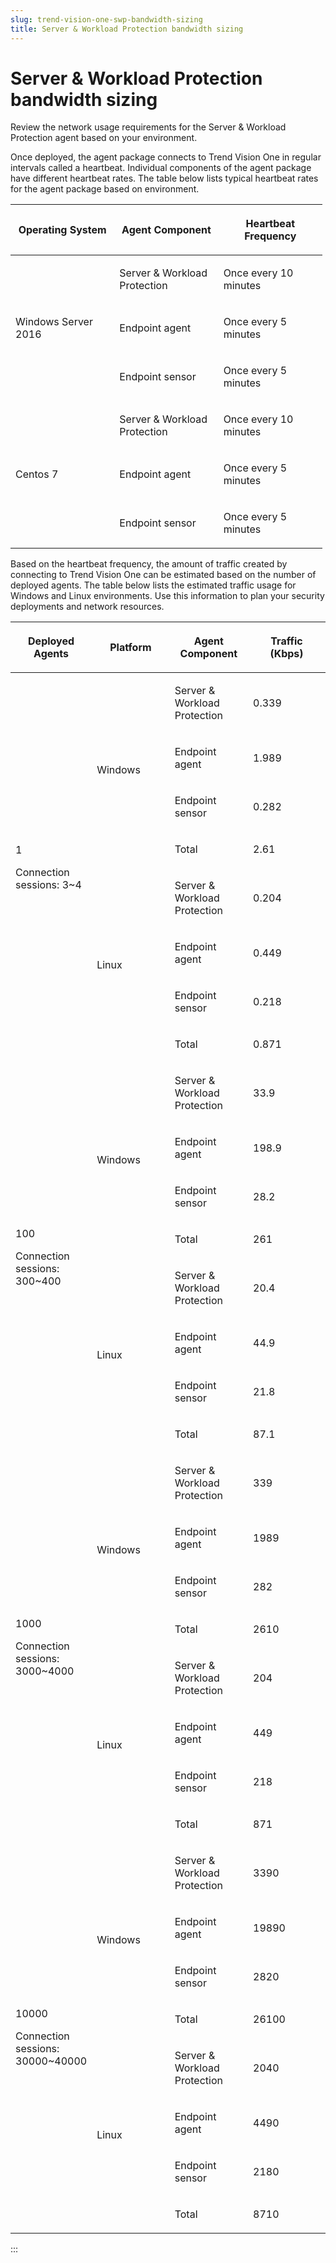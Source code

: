 ```yaml
---
slug: trend-vision-one-swp-bandwidth-sizing
title: Server & Workload Protection bandwidth sizing
---
```

# Server & Workload Protection bandwidth sizing

Review the network usage requirements for the Server & Workload Protection agent based on your environment.

Once deployed, the agent package connects to Trend Vision One in regular intervals called a heartbeat. Individual components of the agent package have different heartbeat rates. The table below lists typical heartbeat rates for the agent package based on environment.

<table style="width:99%;">
<colgroup>
<col style="width: 33%" />
<col style="width: 33%" />
<col style="width: 33%" />
</colgroup>
<thead>
<tr>
<th><p>Operating System</p></th>
<th><p>Agent Component</p></th>
<th><p>Heartbeat Frequency</p></th>
</tr>
</thead>
<tbody>
<tr>
<td rowspan="3"><p>Windows Server 2016</p></td>
<td><p>Server &amp; Workload Protection</p></td>
<td><p>Once every 10 minutes</p></td>
</tr>
<tr>
<td><p>Endpoint agent</p></td>
<td><p>Once every 5 minutes</p></td>
</tr>
<tr>
<td><p>Endpoint sensor</p></td>
<td><p>Once every 5 minutes</p></td>
</tr>
<tr>
<td rowspan="3"><p>Centos 7</p></td>
<td><p>Server &amp; Workload Protection</p></td>
<td><p>Once every 10 minutes</p></td>
</tr>
<tr>
<td><p>Endpoint agent</p></td>
<td><p>Once every 5 minutes</p></td>
</tr>
<tr>
<td><p>Endpoint sensor</p></td>
<td><p>Once every 5 minutes</p></td>
</tr>
</tbody>
</table>

Based on the heartbeat frequency, the amount of traffic created by connecting to Trend Vision One can be estimated based on the number of deployed agents. The table below lists the estimated traffic usage for Windows and Linux environments. Use this information to plan your security deployments and network resources.

<table>
<colgroup>
<col style="width: 25%" />
<col style="width: 25%" />
<col style="width: 25%" />
<col style="width: 25%" />
</colgroup>
<thead>
<tr>
<th><p>Deployed Agents</p></th>
<th><p>Platform</p></th>
<th><p>Agent Component</p></th>
<th><p>Traffic (Kbps)</p></th>
</tr>
</thead>
<tbody>
<tr>
<td rowspan="8"><p>1</p>
<p>Connection sessions: 3~4</p></td>
<td rowspan="4"><p>Windows</p></td>
<td><p>Server &amp; Workload Protection</p></td>
<td><p>0.339</p></td>
</tr>
<tr>
<td><p>Endpoint agent</p></td>
<td><p>1.989</p></td>
</tr>
<tr>
<td><p>Endpoint sensor</p></td>
<td><p>0.282</p></td>
</tr>
<tr>
<td><p>Total</p></td>
<td><p>2.61</p></td>
</tr>
<tr>
<td rowspan="4"><p>Linux</p></td>
<td><p>Server &amp; Workload Protection</p></td>
<td><p>0.204</p></td>
</tr>
<tr>
<td><p>Endpoint agent</p></td>
<td><p>0.449</p></td>
</tr>
<tr>
<td><p>Endpoint sensor</p></td>
<td><p>0.218</p></td>
</tr>
<tr>
<td><p>Total</p></td>
<td><p>0.871</p></td>
</tr>
<tr>
<td rowspan="8"><p>100</p>
<p>Connection sessions: 300~400</p></td>
<td rowspan="4"><p>Windows</p></td>
<td><p>Server &amp; Workload Protection</p></td>
<td><p>33.9</p></td>
</tr>
<tr>
<td><p>Endpoint agent</p></td>
<td><p>198.9</p></td>
</tr>
<tr>
<td><p>Endpoint sensor</p></td>
<td><p>28.2</p></td>
</tr>
<tr>
<td><p>Total</p></td>
<td><p>261</p></td>
</tr>
<tr>
<td rowspan="4"><p>Linux</p></td>
<td><p>Server &amp; Workload Protection</p></td>
<td><p>20.4</p></td>
</tr>
<tr>
<td><p>Endpoint agent</p></td>
<td><p>44.9</p></td>
</tr>
<tr>
<td><p>Endpoint sensor</p></td>
<td><p>21.8</p></td>
</tr>
<tr>
<td><p>Total</p></td>
<td><p>87.1</p></td>
</tr>
<tr>
<td rowspan="8"><p>1000</p>
<p>Connection sessions: 3000~4000</p></td>
<td rowspan="4"><p>Windows</p></td>
<td><p>Server &amp; Workload Protection</p></td>
<td><p>339</p></td>
</tr>
<tr>
<td><p>Endpoint agent</p></td>
<td><p>1989</p></td>
</tr>
<tr>
<td><p>Endpoint sensor</p></td>
<td><p>282</p></td>
</tr>
<tr>
<td><p>Total</p></td>
<td><p>2610</p></td>
</tr>
<tr>
<td rowspan="4"><p>Linux</p></td>
<td><p>Server &amp; Workload Protection</p></td>
<td><p>204</p></td>
</tr>
<tr>
<td><p>Endpoint agent</p></td>
<td><p>449</p></td>
</tr>
<tr>
<td><p>Endpoint sensor</p></td>
<td><p>218</p></td>
</tr>
<tr>
<td><p>Total</p></td>
<td><p>871</p></td>
</tr>
<tr>
<td rowspan="8"><p>10000</p>
<p>Connection sessions: 30000~40000</p></td>
<td rowspan="4"><p>Windows</p></td>
<td><p>Server &amp; Workload Protection</p></td>
<td><p>3390</p></td>
</tr>
<tr>
<td><p>Endpoint agent</p></td>
<td><p>19890</p></td>
</tr>
<tr>
<td><p>Endpoint sensor</p></td>
<td><p>2820</p></td>
</tr>
<tr>
<td><p>Total</p></td>
<td><p>26100</p></td>
</tr>
<tr>
<td rowspan="4"><p>Linux</p></td>
<td><p>Server &amp; Workload Protection</p></td>
<td><p>2040</p></td>
</tr>
<tr>
<td><p>Endpoint agent</p></td>
<td><p>4490</p></td>
</tr>
<tr>
<td><p>Endpoint sensor</p></td>
<td><p>2180</p></td>
</tr>
<tr>
<td><p>Total</p></td>
<td><p>8710</p></td>
</tr>
</tbody>
</table>
:::
